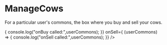 
<Meta
  title="components/Commons/ManageCows"
  component={ManageCows}
/>


# ManageCows

For a particular user's commons, the box where you buy and sell your cows. 


<Canvas>
  <Story name="uncontrolled">
    <ManageCows 
      commons = {commonsFixtures.oneCommons[0]}
      userCommons = {userCommonsFixtures.oneUserCommons[0]} 
      onBuy={(userCommons) => { console.log("onBuy called:",userCommons); }} 
      onSell={ (userCommons) => { console.log("onSell called:",userCommons); }} />
  </Story>
</Canvas>